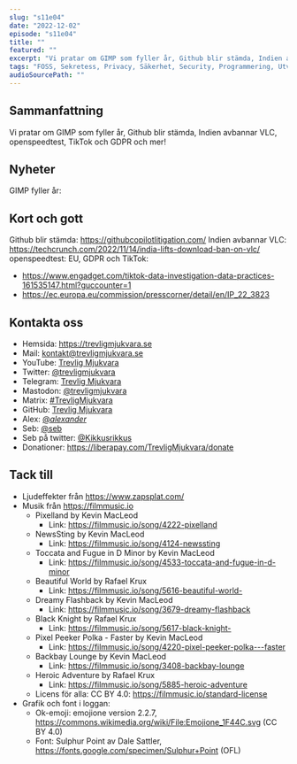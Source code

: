 ```yaml
---
slug: "s11e04"
date: "2022-12-02"
episode: "s11e04"
title: ""
featured: ""
excerpt: "Vi pratar om GIMP som fyller år, Github blir stämda, Indien avbannar VLC, openspeedtest, TikTok och GDPR och mer!"
tags: "FOSS, Sekretess, Privacy, Säkerhet, Security, Programmering, Utveckling, Mjukvara, Technology, Linux, Open Source, Mastodon, Fediverse, Fediversumet, Home Assistant, i-hate-money, Nextcloud"
audioSourcePath: ""
---
```


## Sammanfattning
Vi pratar om GIMP som fyller år, Github blir stämda, Indien avbannar VLC, openspeedtest, TikTok och GDPR och mer!

## Nyheter
GIMP fyller år: 

## Kort och gott
Github blir stämda: https://githubcopilotlitigation.com/
Indien avbannar VLC: https://techcrunch.com/2022/11/14/india-lifts-download-ban-on-vlc/
openspeedtest:
EU, GDPR och TikTok: 
  - https://www.engadget.com/tiktok-data-investigation-data-practices-161535147.html?guccounter=1
  - https://ec.europa.eu/commission/presscorner/detail/en/IP_22_3823

## Kontakta oss

- Hemsida: https://trevligmjukvara.se
- Mail: kontakt@trevligmjukvara.se
- YouTube: [Trevlig Mjukvara](https://www.youtube.com/channel/UCRVmpkj-XM6UhUCjGiL3hhQ)
- Twitter: [@trevligmjukvara](https://twitter.com/trevligmjukvara)
- Telegram: [Trevlig Mjukvara](https://t.me/trevligmjukvara)
- Mastodon: [@trevligmjukvara](https://fikaverse.club/@trevligmjukvara)
- Matrix: [#TrevligMjukvara](https://matrix.to/#/%23TrevligMjukvara:matrix.org)
- GitHub: [Trevlig Mjukvara](https://github.com/trevligmjukvara)
- Alex: [@_alexander_](https://mastodon.online/@_alexander_)
- Seb: [@seb](https://social.gelotte.dev/@seb)
- Seb på twitter: [@Kikkusrikkus](https://twitter.com/Kikkusrikkus)
- Donationer: https://liberapay.com/TrevligMjukvara/donate

## Tack till

- Ljudeffekter från https://www.zapsplat.com/
- Musik från https://filmmusic.io
  - Pixelland by Kevin MacLeod
    - Link: https://filmmusic.io/song/4222-pixelland
  - NewsSting by Kevin MacLeod
    - Link: https://filmmusic.io/song/4124-newssting
  - Toccata and Fugue in D Minor by Kevin MacLeod
    - Link: https://filmmusic.io/song/4533-toccata-and-fugue-in-d-minor
  - Beautiful World by Rafael Krux
    - Link: https://filmmusic.io/song/5616-beautiful-world-
  - Dreamy Flashback by Kevin MacLeod
    - Link: https://filmmusic.io/song/3679-dreamy-flashback
  - Black Knight by Rafael Krux
    - Link: https://filmmusic.io/song/5617-black-knight-
  - Pixel Peeker Polka - Faster by Kevin MacLeod
    - Link: https://filmmusic.io/song/4220-pixel-peeker-polka---faster
  - Backbay Lounge by Kevin MacLeod
    - Link: https://filmmusic.io/song/3408-backbay-lounge
  - Heroic Adventure by Rafael Krux
    - Link: https://filmmusic.io/song/5885-heroic-adventure
  - Licens för alla: CC BY 4.0: https://filmmusic.io/standard-license
- Grafik och font i loggan:
  - Ok-emoji: emojione version 2.2.7, https://commons.wikimedia.org/wiki/File:Emojione_1F44C.svg (CC BY 4.0)
  - Font: Sulphur Point av Dale Sattler, https://fonts.google.com/specimen/Sulphur+Point (OFL)
